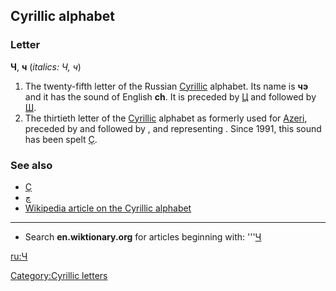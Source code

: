 ==Cyrillic alphabet==
===Letter===
'''Ч''', '''ч''' (''italics: Ч, ч'')

#The twenty-fifth letter of the Russian [[Cyrillic]] alphabet. Its name is '''чэ''' {{IPAchar|(tʃɛ)}} and it has the sound of English '''ch'''. It is preceded by [[Ц]] and followed by [[Ш]].
#The thirtieth letter of the [[Cyrillic]] alphabet as formerly used for [[Azeri]], preceded by {{Unicode|[[Һ]]}} and followed by {{Unicode|[[Ҷ]]}}, and representing {{IPAchar|/tʃ/}}. Since 1991, this sound has been spelt [[Ç]].

===See also===
*[[Ç]]
*[[چ]]
*[[w:Cyrillic alphabet|Wikipedia article on the Cyrillic alphabet]]

----

*Search '''en.wiktionary.org''' for articles beginning with: '''[http://wiktionary.org/w/wiki.phtml?title=Special:Allpages&from=Ч Ч]

[[ru:Ч]]
[[Category:Cyrillic letters]]